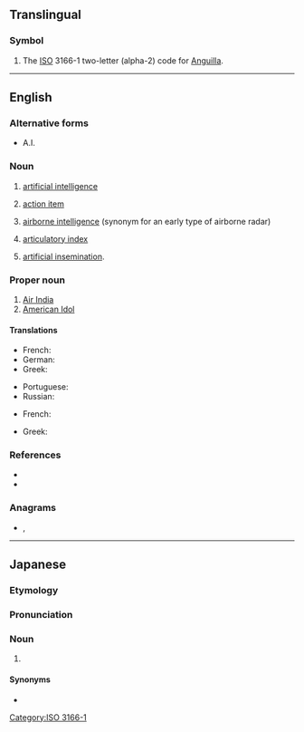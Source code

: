 {{also|Appendix:Variations of "ai"}}
==Translingual==

===Symbol===
{{head|mul|symbol}}

# The [[ISO]] 3166-1 two-letter (alpha-2) code for [[Anguilla]].

[[Category:ISO 3166-1]]

----

==English==

===Alternative forms===
* A.I.<!--for all?-->

===Noun===
{{en-noun|~}}

# {{lb|en|computing theory}} [[artificial intelligence]]
# {{lb|en|management}} [[action item]]
# {{lb|en|British airforce}} [[airborne intelligence]] (synonym for an early type of airborne radar)
# {{lb|en|phonetics}} [[articulatory index]]
# {{lb|en|agriculture}} [[artificial insemination]].

===Proper noun===
{{en-proper noun}}

# [[w:Air India|Air India]]
# [[w:American Idol|American Idol]]

====Translations====
{{trans-top|artificial intelligence}}
* French: {{t+|fr|IA|f}}
* German: {{t+|de|KI|f}}
* Greek: {{t|el|ΤΝ|f}}
{{trans-mid}}
* Portuguese: {{t+|pt|IA|f}}
* Russian: {{t+|ru|ИИ|m}}
{{trans-bottom}}

{{trans-top|artificial insemination}}
* French: {{t+|fr|IA|f}}
{{trans-mid}}
* Greek: {{t|el|τεχνητή γονιμοποίηση|f}}
{{trans-bottom}}

===References===
* {{R:Dictionary.com|AI}}
* {{R:American Heritage 2000|AI}}

===Anagrams===
* {{l|en|IA}}, {{l|en|i.a.}}

----

==Japanese==

===Etymology===
{{bor|ja|en|AI}}

===Pronunciation===
{{ja-pron|エーアイ|acc=3}}

===Noun===
{{ja-noun|エーアイ}}

# {{l|en|AI}} {{gl|artificial intelligence}}

====Synonyms====
* {{ja-r|人%工%知%能|じん%こう% ち%のう}}

{{topics|ja|Artificial intelligence}}